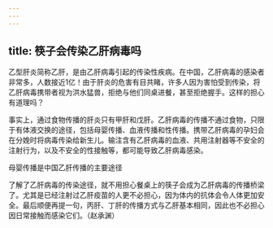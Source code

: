 ```yaml
---
---
---
```

title: 筷子会传染乙肝病毒吗
---




乙型肝炎简称乙肝，是由乙肝病毒引起的传染性疾病。在中国，乙肝病毒的感染者非常多，人数接近1亿！由于肝炎的危害有目共睹，许多人因为害怕受到传染，将乙肝病毒携带者视为洪水猛兽，拒绝与他们同桌进餐，甚至拒绝握手。这样的担心有道理吗？

事实上，通过食物传播的肝炎只有甲肝和戊肝。乙肝病毒的传播不通过食物，只限于有体液交换的途径，包括母婴传播、血液传播和性传播。携带乙肝病毒的孕妇会在分娩时将病毒传染给新生儿。输注含有乙肝病毒的血液、共用注射器等不安全的注射行为，以及不安全的性接触等，都可能导致乙肝病毒感染。

母婴传播是中国乙肝传播的主要途径



了解了乙肝病毒的传染途径，就不用担心餐桌上的筷子会成为乙肝病毒的传播桥梁了。尤其是已经注射过乙肝疫苗的人更不必担心，因为体内的抗体会令人体更加安全。最后顺便再提一句，丙肝、丁肝的传播方式与乙肝基本相同，因此也不必担心因日常接触而感染它们。（赵承渊）